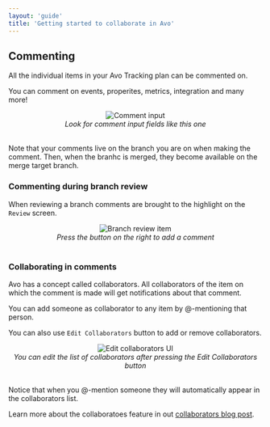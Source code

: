 ```yaml
---
layout: 'guide'
title: 'Getting started to collaborate in Avo'
---
```


## Commenting

All the individual items in your Avo Tracking plan can be commented on.

You can comment on events, properites, metrics, integration and many more!

<center>
  <img src={require('../../images/comment.png')} alt="Comment input" />
</center>
<center>
  <i>Look for comment input fields like this one</i>
</center>
<br />

Note that your comments live on the branch you are on when making the comment. Then, when the branhc is merged, they become available on the merge target branch.

### Commenting during branch review

When reviewing a branch comments are brought to the highlight on the `Review` screen.

<center>
  <img
    src={require('../../images/branch-review-item.png')}
    alt="Branch review item"
  />
</center>
<center>
  <i>Press the button on the right to add a comment</i>
</center>
<br />

### Collaborating in comments

Avo has a concept called collaborators. All collaborators of the item on which the comment is made will get notifications about that comment.

You can add someone as collaborator to any item by @-mentioning that person.

You can also use `Edit Collaborators` button to add or remove collaborators.

<center>
  <img
    src={require('../../images/edit-collaborators-ui.png')}
    alt="Edit collaborators UI"
  />
</center>
<center>
  <i>
    You can edit the list of collaborators after pressing the Edit Collaborators
    button
  </i>
</center>
<br />

Notice that when you @-mention someone they will automatically appear in the collaborators list.

Learn more about the collaboratoes feature in out [collaborators blog post](https://www.avo.app/blog/introducing-branch-collaborators).
